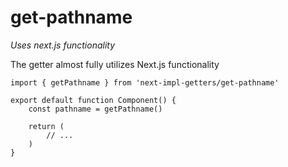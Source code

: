 # get-pathname

*Uses next.js functionality*

The getter almost fully utilizes Next.js functionality

```tsx
import { getPathname } from 'next-impl-getters/get-pathname'

export default function Component() {
    const pathname = getPathname()

    return (
        // ...
    )
}
```
